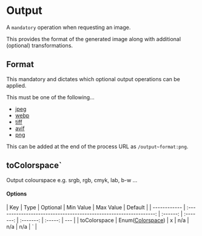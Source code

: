 # Output

A `mandatory` operation when requesting an image.

This provides the format of the generated image along with additional (optional) transformations.

## Format

This mandatory and dictates which optional output operations can be applied.

This must be one of the following...

- [jpeg](/storage-image-processing-api/output/jpeg)
- [webp](/storage-image-processing-api/output/webp)
- [tiff](/storage-image-processing-api/output/tiff)
- [avif](/storage-image-processing-api/output/avif)
- [png](/storage-image-processing-api/output/png)

This can be added at the end of the process URL as `/output~format:png`.

## toColorspace`

Output colourspace e.g. srgb, rgb, cmyk, lab, b-w ...

#### **Options**

| Key          |                                Type                                | Optional | Min Value | Max Value | Default |
| ------------ | :----------------------------------------------------------------: | :------: | :-------: | :-------: | :-----: | --- |
| toColorspace | Enum([Colorspace](/storage-image-processing-api/types/colorspace)) |    x     |    n/a    |    n/a    |   n/a   | `   |
